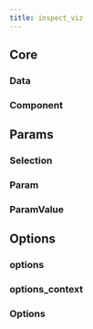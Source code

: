 ```yaml
---
title: inspect_viz
---
```


## Core

### Data
### Component

## Params

### Selection
### Param
### ParamValue

## Options

### options
### options_context
### Options

